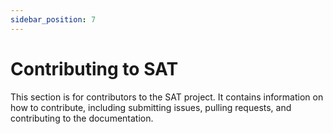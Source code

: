```yaml
---
sidebar_position: 7
---
```


# Contributing to SAT

This section is for contributors to the SAT project. It contains information on how to contribute, including submitting issues, pulling requests, and contributing to the documentation.